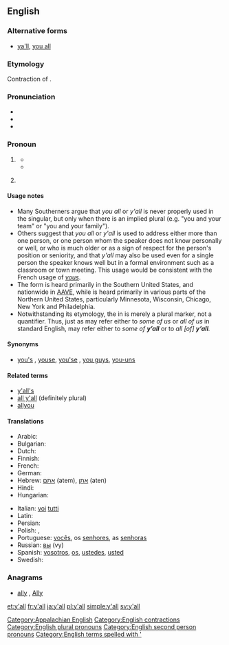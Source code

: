 ==English==
{{wikipedia}}

===Alternative forms===
* [[ya'll]], [[you all]]

===Etymology===
Contraction of {{term|you all}}.

===Pronunciation===
* {{IPA|/jɔl/}}
* {{rhymes|ɔːl}}
* {{homophones|yawl}}

===Pronoun===
{{en-pron|pos=[[y]][[']][[all]]}}

# {{chiefly|US|dialect|Southern US}} {{non-gloss definition|[[plural|Plural]] form of '''[[you]]'''.}}
#* {{quote-book
|year=1987
|author=Judson D. Hale
|title=The education of a Yankee: an American memoir
|page=3
|passage=Much later, after dozens of the men had come up to me to shake my hand (with both of theirs) and say "'''Y'all''' come back soon, hear? ...}}
#* {{quote-book
|year=2007
|author=Roy Blount
|title=Long time leaving: dispatches from up South
|page=117
|passage=People in the South do indeed seem to be addressing a single person as "'''y'all'''." For instance, a restaurant patron might ask a waiter, "What '''y'all''' got for dessert tonight?" In that case, "'''y'all'''" refers collectively to the people who run the restaurant.}}
# {{context|chiefly US|dialect|Southern US; nonstandard}} {{non-gloss definition|[[singular|Singular]] form of '''you'''.}}

====Usage notes====
* Many Southerners argue that ''you all'' or ''y'all'' is never properly used in the singular, but only when there is an implied plural (e.g. "you and your team" or "you and your family").
* Others suggest that ''you all'' or ''y'all'' is used to address either more than one person, or one person whom the speaker does not know personally or well, or who is much older or as a sign of respect for the person's position or seniority, and that ''y'all'' may also be used even for a single person the speaker knows well but in a formal environment such as a classroom or town meeting. This usage would be consistent with the French usage of ''[[vous]]''.
* The form {{term|y'all}} is heard primarily in the Southern United States, and nationwide in [[AAVE]], while {{term|youse}} is heard primarily in various parts of the Northern United States, particularly Minnesota, Wisconsin, Chicago, New York and Philadelphia.
* Notwithstanding its etymology, the {{term|all}} in {{term|y’all}} is merely a plural marker, not a quantifier. Thus, just as {{term|us}} may refer either to ''some of us'' or ''all of us'' in standard English, {{term|y’all}} may refer either to ''some of '''y’all''''' or to ''all [of] '''y’all'''.''

====Synonyms====
* {{sense|plural you}} [[you's]] {{qualifier|rare}}, [[youse]], [[you'se]] {{qualifier|New York, Australian, slang}}, [[you guys]], [[you-uns]] {{qualifier|rural|rural, Midwestern and Appalachian US; slang}}

====Related terms====
* [[y'all's]] {{qualifier|possessive}}
* [[all y'all]] (definitely plural)
* [[allyou]]

====Translations====
{{trans-top|plural of you}}
* Arabic: {{t|ar|أنتم|tr=ʔantum|m}}
* Bulgarian: {{t+|bg|вие}}
* Dutch: {{t+|nl|jullie}}
* Finnish: {{t+|fi|te}}
* French: {{t+|fr|vous}}
* German: {{t+|de|Ihr}}
* Hebrew: [[אתם]] (atem), [[אתן]] (aten)
* Hindi: {{t|hi|तुम सब|xs=Hindi}}
* Hungarian: {{t|hu|ti}}
{{trans-mid}}
* Italian: [[voi]] [[tutti]]
* Latin: {{t+|la|vos}}
* Persian: {{t+|fa|شما|alt=شُما|tr=ʃomā|xs=Persian}}
* Polish: {{t-|pl|panie}}, {{t+|pl|państwo}}
* Portuguese: [[vocês]], {{qualifier|formal}} os [[senhores]], as  [[senhoras]]
* Russian: [[вы]] (vy)
* Spanish: {{qualifier|Spain, plural}} [[vosotros]], {{qualifier|Spain, objective}} [[os]], {{qualifier|plural formal, or Latin American plural}} [[ustedes]], {{qualifier|singular formal}} [[usted]]
* Swedish: {{t|sv|ni}}
{{trans-bottom}}

===Anagrams===
* [[ally#English|ally]] , [[Ally#English|Ally]]

[[Category:Appalachian English]]
[[Category:English contractions]]
[[Category:English plural pronouns]]
[[Category:English second person pronouns]]
[[Category:English terms spelled with ']]

[[et:y'all]]
[[fr:y'all]]
[[ja:y'all]]
[[pl:y'all]]
[[simple:y'all]]
[[sv:y'all]]
